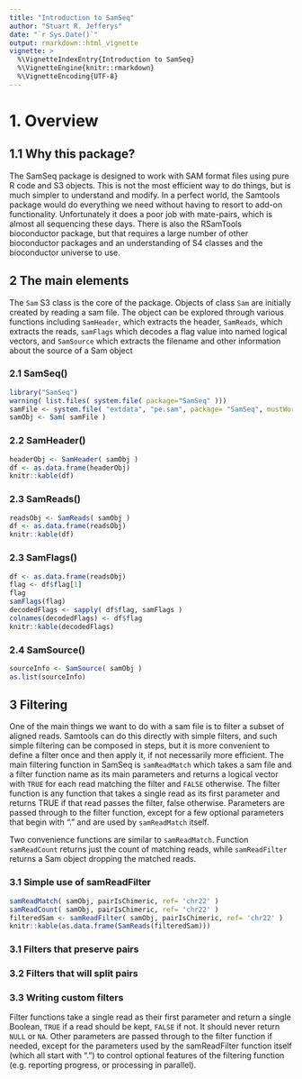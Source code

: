 ```yaml
---
title: "Introduction to SamSeq"
author: "Stuart R. Jefferys"
date: "`r Sys.Date()`"
output: rmarkdown::html_vignette
vignette: >
  %\VignetteIndexEntry{Introduction to SamSeq}
  %\VignetteEngine{knitr::rmarkdown}
  %\VignetteEncoding{UTF-8}
---
```


# 1. Overview

## 1.1 Why this package?

The SamSeq package is designed to work with SAM format files using pure R code and S3 objects. This is not the most efficient way to do things, but is much simpler to understand and modify. In a perfect world, the Samtools package would do everything we need without having to resort to add-on functionality. Unfortunately it does a poor job with mate-pairs, which is almost all sequencing these days. There is also the RSamTools bioconductor package, but that requires a large number of other bioconductor packages and an understanding of S4 classes and the bioconductor universe to use.

## 2 The main elements

The `Sam` S3 class is the core of the package. Objects of class `Sam` are initially created by reading a sam file. The object can be explored through various functions including `SamHeader`, which extracts the header, `SamReads`, which extracts the reads, `samFlags` which decodes a flag value into named logical vectors, and `SamSource` which extracts the filename and other information about the source of a Sam object

### 2.1 SamSeq()

```r
library("SamSeq")
warning( list.files( system.file( package="SamSeq" )))
samFile <- system.file( "extdata", "pe.sam", package= "SamSeq", mustWork= TRUE )
samObj <- Sam( samFile )
```

### 2.2 SamHeader()

```r
headerObj <- SamHeader( samObj )
df <- as.data.frame(headerObj)
knitr::kable(df)
```

### 2.3 SamReads()

```r
readsObj <- SamReads( samObj )
df <- as.data.frame(readsObj)
knitr::kable(df)
```

### 2.3 SamFlags()

```r
df <- as.data.frame(readsObj)
flag <- df$flag[1]
flag
samFlags(flag)
decodedFlags <- sapply( df$flag, samFlags )
colnames(decodedFlags) <- df$flag
knitr::kable(decodedFlags)
```

### 2.4 SamSource()

```r
sourceInfo <- SamSource( samObj )
as.list(sourceInfo)
```

## 3 Filtering

One of the main things we want to do with a sam file is to filter a subset of aligned reads. Samtools can do this directly with simple filters, and such simple filtering can be composed in steps, but it is more convenient to define a filter once and then apply it, if not necessarily more efficient. The main filtering function in SamSeq is `samReadMatch` which takes a sam file and a filter function name as its main parameters and returns a logical vector with `TRUE` for each read matching the filter and `FALSE` otherwise. The filter function is any function that takes a single read as its first parameter and returns TRUE if that read passes the filter, false otherwise. Parameters are passed through to the filter function, except for a few optional parameters that begin with "." and are used by `samReadMatch` itself.

Two convenience functions are similar to `samReadMatch`. Function `samReadCount` returns just the count of matching reads, while `samReadFilter` returns a Sam object dropping the matched reads.

### 3.1 Simple use of samReadFilter

```r
samReadMatch( samObj, pairIsChimeric, ref= 'chr22' )
samReadCount( samObj, pairIsChimeric, ref= 'chr22' )
filteredSam <- samReadFilter( samObj, pairIsChimeric, ref= 'chr22' )
knitr::kable(as.data.frame(SamReads(filteredSam)))
```

### 3.1 Filters that preserve pairs

### 3.2 Filters that will split pairs

### 3.3 Writing custom filters

Filter functions take a single read as their first parameter and return a single Boolean, `TRUE` if a read should be kept, `FALSE` if not. It should never return `NULL` or `NA`. Other parameters are passed through to the filter function if needed, except for the parameters used by the samReadFilter function itself (which all start with ".") to control optional features of the filtering function (e.g. reporting progress, or processing in parallel).
